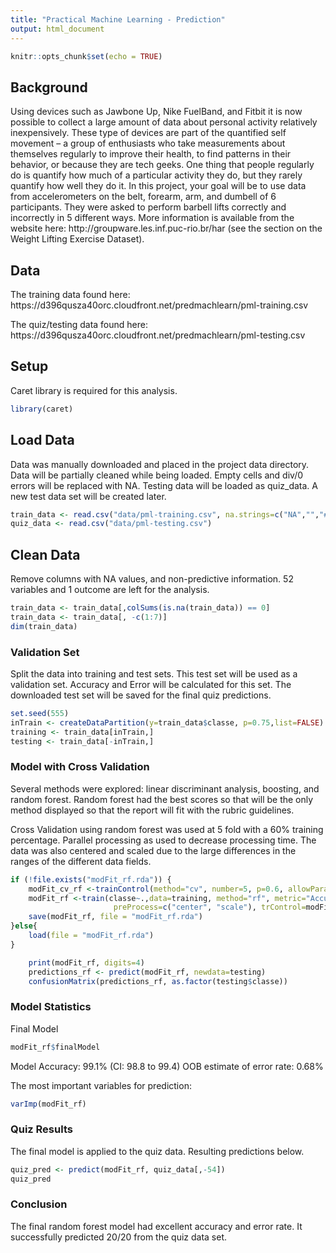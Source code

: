 ```yaml
---
title: "Practical Machine Learning - Prediction"
output: html_document
---
```


```r
knitr::opts_chunk$set(echo = TRUE)
```

## Background

Using devices such as Jawbone Up, Nike FuelBand, and Fitbit it is now possible to collect a large amount of data about personal activity relatively inexpensively. These type of devices are part of the quantified self movement – a group of enthusiasts who take measurements about themselves regularly to improve their health, to find patterns in their behavior, or because they are tech geeks. One thing that people regularly do is quantify how much of a particular activity they do, but they rarely quantify how well they do it. In this project, your goal will be to use data from accelerometers on the belt, forearm, arm, and dumbell of 6 participants. They were asked to perform barbell lifts correctly and incorrectly in 5 different ways. More information is available from the website here: http://groupware.les.inf.puc-rio.br/har (see the section on the Weight Lifting Exercise Dataset). 


## Data

The training data found here:
https://d396qusza40orc.cloudfront.net/predmachlearn/pml-training.csv

The quiz/testing data found here:
https://d396qusza40orc.cloudfront.net/predmachlearn/pml-testing.csv


## Setup

Caret library is required for this analysis.
```r
library(caret)
```


## Load Data

Data was manually downloaded and placed in the project data directory.  Data will be partially cleaned while being loaded.  Empty cells and div/0 errors will be replaced with NA.  Testing data will be loaded as quiz_data.  A new test data set will be created later.

```r

train_data <- read.csv("data/pml-training.csv", na.strings=c("NA","","#DIV/0!"))
quiz_data <- read.csv("data/pml-testing.csv")


```

## Clean Data

Remove columns with NA values, and non-predictive information.  52 variables and 1 outcome are left for the analysis.

```r

train_data <- train_data[,colSums(is.na(train_data)) == 0]
train_data <- train_data[, -c(1:7)]
dim(train_data)
```

### Validation Set

Split the data into training and test sets.  This test set will be used as a validation set.  Accuracy and Error will be calculated for this set.  The downloaded test set will be saved for the final quiz predictions.

```r
set.seed(555)
inTrain <- createDataPartition(y=train_data$classe, p=0.75,list=FALSE)
training <- train_data[inTrain,] 
testing <- train_data[-inTrain,]

```


### Model with Cross Validation

Several methods were explored:  linear discriminant analysis, boosting, and random forest.  Random forest had the best scores so that will be the only method displayed so that the report will fit with the rubric guidelines.  

Cross Validation using random forest was used at 5 fold with a 60% training percentage.  Parallel processing as used to decrease processing time.  The data was also centered and scaled due to the large differences in the ranges of the different data fields. 

```r

if (!file.exists("modFit_rf.rda")) {
    modFit_cv_rf <-trainControl(method="cv", number=5, p=0.6, allowParallel=TRUE, verbose=FALSE)
    modFit_rf <-train(classe~.,data=training, method="rf", metric="Accuracy", 
                       preProcess=c("center", "scale"), trControl=modFit_cv_rf, verbose=FALSE)
    save(modFit_rf, file = "modFit_rf.rda")
}else{
    load(file = "modFit_rf.rda") 
}

    print(modFit_rf, digits=4)
    predictions_rf <- predict(modFit_rf, newdata=testing)
    confusionMatrix(predictions_rf, as.factor(testing$classe))   

```

### Model Statistics

Final Model

```r
modFit_rf$finalModel
```


Model Accuracy: 99.1% (CI: 98.8 to 99.4)
OOB estimate of error rate:  0.68%

The most important variables for prediction:
```r
varImp(modFit_rf)
```



### Quiz Results

The final model is applied to the quiz data.  Resulting predictions below.

```r
quiz_pred <- predict(modFit_rf, quiz_data[,-54])
quiz_pred
```


### Conclusion

The final random forest model had excellent accuracy and error rate.  It successfully predicted 20/20 from the quiz data set.

